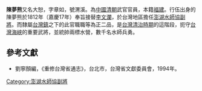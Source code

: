 '''陳夢熊'''又名大恕，字章如，號渭溪。為[[中國|中國]][[清朝|清朝]]武官官員，本籍[[福建|福建]]。行伍出身的陳夢熊於1812年（嘉慶17年）奉旨接替[[李文瀾|李文瀾]]，於台灣地區擔任[[澎湖水師協|澎湖水師協]][[副將|副將]]。而隸屬[[台灣鎮|台灣鎮]]之下的此官職職等為正二品，是[[台灣清治時期|台灣清治時期]]的這階段，扼守[[台灣海峽|台灣海峽]]的重要武將，並統帥兩標水營，數千名水師兵勇。
{{start box}}
{{s-before|[[李文瀾|李文瀾]]}}
{{s-title|[[澎湖水師協|澎湖水師協]][[副將|副將]]|1812年上任}}
{{s-after|[[郭繼青|郭繼青]]}}
{{end box}}

==參考文獻==
*劉寧顏編，《重修台灣省通志》，台北市，台灣省文獻委員會，1994年。

[[Category:澎湖水師協副將|Category:澎湖水師協副將]]